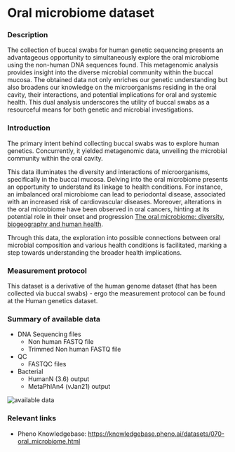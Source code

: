 # Oral microbiome dataset

### Description
The collection of buccal swabs for human genetic sequencing presents an advantageous opportunity to simultaneously explore the oral microbiome using the non-human DNA sequences found. This metagenomic analysis provides insight into the diverse microbial community within the buccal mucosa. The obtained data not only enriches our genetic understanding but also broadens our knowledge on the microorganisms residing in the oral cavity, their interactions, and potential implications for oral and systemic health. This dual analysis underscores the utility of buccal swabs as a resourceful means for both genetic and microbial investigations.

### Introduction
The primary intent behind collecting buccal swabs was to explore human genetics. Concurrently, it yielded metagenomic data, unveiling the microbial community within the oral cavity.

This data illuminates the diversity and interactions of microorganisms, specifically in the buccal mucosa. Delving into the oral microbiome presents an opportunity to understand its linkage to health conditions. For instance, an imbalanced oral microbiome can lead to periodontal disease, associated with an increased risk of cardiovascular diseases. Moreover, alterations in the oral microbiome have been observed in oral cancers, hinting at its potential role in their onset and progression​ [The oral microbiome: diversity, biogeography and human health](https://www.nature.com/articles/s41579-023-00963-6)​. 

Through this data, the exploration into possible connections between oral microbial composition and various health conditions is facilitated, marking a step towards understanding the broader health implications.

### Measurement protocol
This dataset is a derivative of the human genome dataset (that has been collected via buccal swabs) - ergo the measurement protocol can be found at the Human genetics dataset.

### Summary of available data
- DNA Sequencing files
    - Non human FASTQ file
    - Trimmed Non human FASTQ file
- QC
    - FASTQC files
- Bacterial
    - HumanN (3.6) output
    - MetaPhlAn4 (vJan21) output

![available data](/md/folders/70/oralmb_data.png)

### Relevant links
* Pheno Knowledgebase: https://knowledgebase.pheno.ai/datasets/070-oral_microbiome.html

